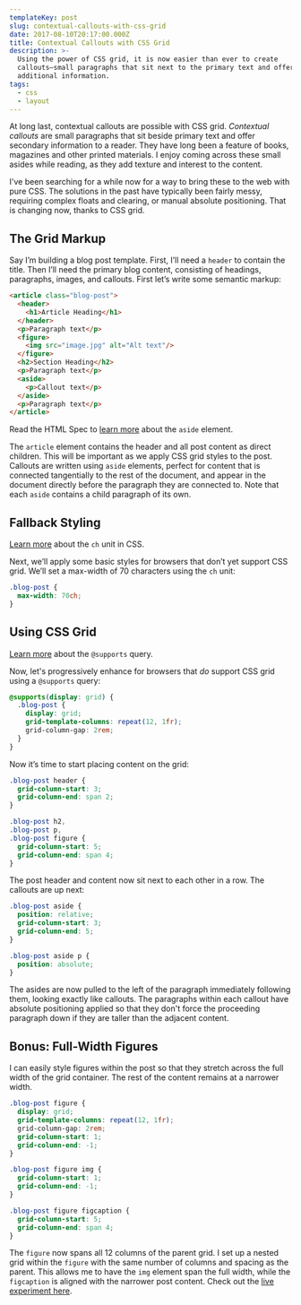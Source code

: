 ```yaml
---
templateKey: post
slug: contextual-callouts-with-css-grid
date: 2017-08-10T20:17:00.000Z
title: Contextual Callouts with CSS Grid
description: >-
  Using the power of CSS grid, it is now easier than ever to create
  callouts—small paragraphs that sit next to the primary text and offer
  additional information.
tags:
  - css
  - layout
---
```


At long last, contextual callouts are possible with CSS grid. <dfn>Contextual callouts</dfn> are small paragraphs that sit beside primary text and offer secondary information to a reader. They have long been a feature of books, magazines and other printed materials. I enjoy coming across these small asides while reading, as they add texture and interest to the content.

I've been searching for a while now for a way to bring these to the web with pure CSS. The solutions in the past have typically been fairly messy, requiring complex floats and clearing, or manual absolute positioning. That is changing now, thanks to CSS grid.

<Figure>
  <GridLayout />
</Figure>

## The Grid Markup

Say I’m building a blog post template. First, I’ll need a `header` to contain the title. Then I’ll need the primary blog content, consisting of headings, paragraphs, images, and callouts. First let’s write some semantic markup:

```html
<article class="blog-post">
  <header>
    <h1>Article Heading</h1>
  </header>
  <p>Paragraph text</p>
  <figure>
    <img src="image.jpg" alt="Alt text"/>
  </figure>
  <h2>Section Heading</h2>
  <p>Paragraph text</p>
  <aside>
    <p>Callout text</p>
  </aside>
  <p>Paragraph text</p>
</article>
```

<aside>
  <p>Read the HTML Spec to <a href="https://html.spec.whatwg.org/multipage/sections.html#the-aside-element" target="_blank" aria-label="learn more about the aside element">learn more</a> about the <code>aside</code> element.</p>
</aside>

The `article` element contains the header and all post content as direct children. This will be important as we apply CSS grid styles to the post. Callouts are written using `aside` elements, perfect for content that is connected tangentially to the rest of the document, and appear in the document directly before the paragraph they are connected to. Note that each `aside` contains a child paragraph of its own.

## Fallback Styling

<aside>
  <p><a href="https://www.w3.org/TR/css3-values/#ch" target="_blank" aria-label="Learn more about the ch unit in CSS">Learn more</a> about the <code>ch</code> unit in CSS.</p>
</aside>

Next, we’ll apply some basic styles for browsers that don’t yet support CSS grid. We’ll set a max-width of 70 characters using the `ch` unit:

```css
.blog-post {
  max-width: 70ch;
}
```

## Using CSS Grid

<aside>
  <p><a href="https://www.w3.org/TR/css-conditional-3/#at-supports" target="_blank" aria-label="Learn more about the @supports query">Learn more</a> about the <code>@supports</code> query.</p>
</aside>

Now, let's progressively enhance for browsers that *do* support CSS grid using a `@supports` query:

```css
@supports(display: grid) {
  .blog-post {
    display: grid;
    grid-template-columns: repeat(12, 1fr);
    grid-column-gap: 2rem;
  }
}
```

<Figure caption="A basic twelve-column grid.">
  <GridLayout1 />
</Figure>

Now it’s time to start placing content on the grid:

```css
.blog-post header {
  grid-column-start: 3;
  grid-column-end: span 2;
}

.blog-post h2,
.blog-post p,
.blog-post figure {
  grid-column-start: 5;
  grid-column-end: span 4;
}
```

<Figure
  caption="The post header and content placed on the grid. Each post child implicitly creates a new grid row."
>
  <GridLayout2 />
</Figure>

The post header and content now sit next to each other in a row. The callouts are up next:

```css
.blog-post aside {
  position: relative;
  grid-column-start: 3;
  grid-column-end: 5;
}

.blog-post aside p {
  position: absolute;
}
```

<Figure
  caption="The aside element positioned on the grid."
>
  <GridLayout3 />
</Figure>

The asides are now pulled to the left of the paragraph immediately following them, looking exactly like callouts. The paragraphs within each callout have absolute positioning applied so that they don't force the proceeding paragraph down if they are taller than the adjacent content.

## Bonus: Full-Width Figures

I can easily style figures within the post so that they stretch across the full width of the grid container. The rest of the content remains at a narrower width.

```css
.blog-post figure {
  display: grid;
  grid-template-columns: repeat(12, 1fr);
  grid-column-gap: 2rem;
  grid-column-start: 1;
  grid-column-end: -1;
}

.blog-post figure img {
  grid-column-start: 1;
  grid-column-end: -1;
}

.blog-post figure figcaption {
  grid-column-start: 5;
  grid-column-end: span 4;
}
```

<Figure
  caption="A full-width figure, retaining a narrow figcaption."
>
  <GridLayout4 />
</Figure>

The `figure` now spans all 12 columns of the parent grid. I set up a nested grid within the `figure` with the same number of columns and spacing as the parent. This allows me to have the `img` element span the full width, while the `figcaption` is aligned with the narrower post content. Check out the [live experiment here](https://codepen.io/jonathanharrell/pen/QZwqar).
